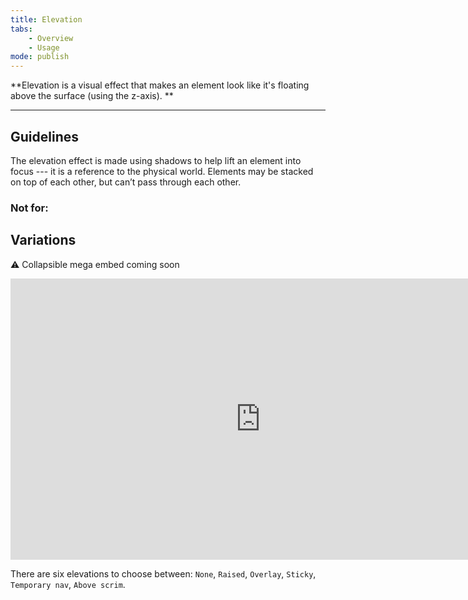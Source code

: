 ---
title: Elevation
tabs:
    - Overview
    - Usage
mode: publish
---




**Elevation is a visual effect that makes an element look like it's floating above the surface (using the z-axis). **
<!--One to two sentences as an introduction to the component-->

***

## Guidelines
<!--List how to use it, sizes, widths, grid interactions, color allowances -->

The elevation effect is made using shadows to help lift an element into focus --- it is a reference to the physical world. Elements may be stacked on top of each other, but can’t pass through each other.


### Not for: 
<!--Bullet point list if needed -->


## Variations 


<!--One ### heading per frame in Figma, explaining each component in that frame. One 'content' section per variation if needed -->

:warning: Collapsible mega embed coming soon
<iframe style="border: none;" width="800" height="450" src="https://www.figma.com/embed?embed_host=share&url=https%3A%2F%2Fwww.figma.com%2Ffile%2F0TbIXrrObWj80Cf7KucKYFL0%2FDesign-Tokens%3Fnode-id%3D2%253A6" allowfullscreen></iframe>

There are six elevations to choose between: `None`, `Raised`, `Overlay`, `Sticky`, `Temporary nav`, `Above scrim`. 
